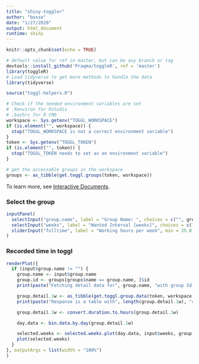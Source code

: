 ```yaml
---
title: "shiny-toggler"
author: "bosse"
date: "1/27/2020"
output: html_document
runtime: shiny
---
```


```r
knitr::opts_chunk$set(echo = TRUE)
```

```r
# default value for ref in master, but can be any branch or tag
devtools::install_github('Praqma/toggleR', ref = 'master')
library(toggleR)
# Load tidyverse to get more methods to handle the data
library(tidyverse)
```

```r
source("toggl-helpers.R")
```

```r
# Check if the needed environment variables are set
# .Renviron for Rstudio
# .bashrc for R CMD
workspace <- Sys.getenv("TOGGL_WORKSPACE")
if (is.element("", workspace)) {
  stop("TOGGL_WORKSPACE is not a correct environment variable")
}
token <- Sys.getenv("TOGGL_TOKEN")
if (is.element("", token)) {
  stop("TOGGL_TOKEN needs to set as an environment variable")
}
```


```r
# get the accessable groups in the workspace
groups <- as_tibble(get.toggl.groups(token, workspace))
```

To learn more, see [Interactive Documents](http://rmarkdown.rstudio.com/authoring_shiny.html).


### Select the group 

```r
inputPanel(
  selectInput("group.name", label = "Group Name: ", choices = c("", groups$name), selected = NA),
  selectInput("weeks", label = "Wanted Interval [weeks]", choices = c(1,2,3,4), selected = 1),
  sliderInput("fulltime", label = "Working hours per week", min = 35.0, max = 45.0, value = 40.0, step = 0.5, round = FALSE)
)

```

### Recorded time in toggl

```r
renderPlot({
  if (input$group.name != "") {
    group.name <- input$group.name
    group.id <- groups[groups$name == group.name, ]$id
    print(paste("Fetching detail data for", group.name, "with group Id:", group.id))

    group.detail.1w <- as_tibble(get.toggl.group.data(token, workspace, group.id, since = Sys.Date() - (as.numeric(input$weeks) * 7 - 1), verbose = TRUE))
    print(paste("Response is a table with", length(group.detail.1w), "columns and", length(group.detail.1w$id), "entries"))

    group.detail.1w <- convert.duration.to.hours(group.detail.1w)

    day.data <- bin.data.by.day(group.detail.1w)

    selected.weeks <- selected.weeks.plot(day.data, input$weeks, group.name, wday.colors, input$fulltime)
    plot(selected.weeks)
  }
}, outputArgs = list(width = "100%")
)

```


